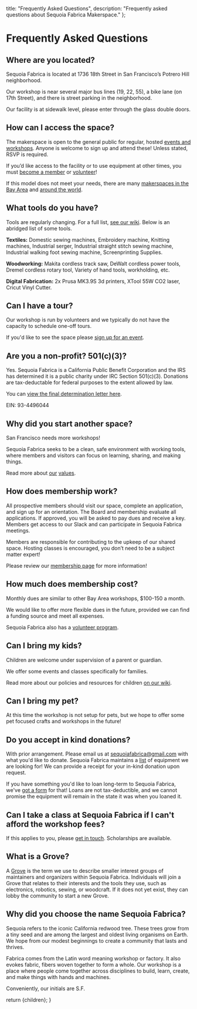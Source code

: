   title: "Frequently Asked Questions",
  description: "Frequently asked questions about Sequoia Fabrica Makerspace."
};

# Frequently Asked Questions

## Where are you located?

Sequoia Fabrica is located at 1736 18th Street in San Francisco’s Potrero Hill neighborhood. 

Our workshop is near several major bus lines (19, 22, 55), a bike lane (on 17th Street), and there is street parking in the neighborhood.

Our facility is at sidewalk level, please enter through the glass double doors.

## How can I access the space?

The makerspace is open to the general public for regular, hosted [events and workshops](https://bookwhen.com/sequoiafabrica). Anyone is welcome to sign up and attend these! Unless stated, RSVP is required.
 
If you’d like access to the facility or to use equipment at other times, you must [become a member](./membership) or [volunteer](https://wiki.sequoiafabrica.org/wiki/Volunteers)!

If this model does not meet your needs, there are many [makerspaces in the Bay Area](https://makernexuswiki.com/wiki/Maker_Spaces_In_San_Francisco_area) and [around the world](https://wiki.hackerspaces.org/List_of_Hacker_Spaces).

## What tools do you have?

Tools are regularly changing. For a full list, [see our wiki](https://wiki.sequoiafabrica.org/wiki/Main_Page).
Below is an abridged list of some tools.

**Textiles:**
Domestic sewing machines,
Embroidery machine,
Knitting machines,
Industrial serger,
Industrial straight stitch sewing machine,
Industrial walking foot sewing machine,
Screenprinting Supplies.

**Woodworking:**
Makita cordless track saw,
DeWalt cordless power tools,
Dremel cordless rotary tool,
Variety of hand tools, workholding, etc.

**Digital Fabrication:**
2x Prusa MK3.9S 3d printers,
XTool 55W CO2 laser,
Cricut Vinyl Cutter.

## Can I have a tour?

Our workshop is run by volunteers and we typically do not have the capacity to schedule one-off tours.

If you'd like to see the space please [sign up for an event](https://bookwhen.com/sequoiafabrica). 

## **Are you a non-profit? 501(c)(3)?**

Yes. Sequoia Fabrica is a California Public Benefit Corporation and the IRS has determined it is a public charity under IRC Section 501(c)(3). Donations are tax-deductable for federal purposes to the extent allowed by law.

You can [view the final determination letter here](https://static.miraheze.org/sequoiafabricawiki/8/86/FinalLetter_93-4496044_SEQUOIAFABRICA_01132024_00.pdf).  

EIN: 93-4496044

## Why did you start another space?

San Francisco needs more workshops! 

Sequoia Fabrica seeks to be a clean, safe environment with working tools, where members and visitors can focus on learning, sharing, and making things. 

Read more about [our](https://wiki.sequoiafabrica.org/wiki/Workshop_Norms) [values](./code_of_conduct).

## How does membership work?

All prospective members should visit our space, complete an application, and sign up for an orientation. The Board and membership evaluate all applications. If approved, you will be asked to pay dues and receive a key. Members get access to our Slack and can participate in Sequoia Fabrica meetings.

Members are responsible for contributing to the upkeep of our shared space. Hosting classes is encouraged, you don’t need to be a subject matter expert!

Please review our [membership page](./membership) for more information!

## How much does membership cost?

Monthly dues are similar to other Bay Area workshops, $100-150 a month.

We would like to offer more flexible dues in the future, provided we can find a funding source and meet all expenses. 

Sequoia Fabrica also has a [volunteer program](https://wiki.sequoiafabrica.org/wiki/Volunteers).

## Can I bring my kids?

Children are welcome under supervision of a parent or guardian. 

We offer some events and classes specifically for families. 

Read more about our policies and resources for children [on our wiki](https://wiki.sequoiafabrica.org/wiki/Saplings).

## Can I bring my pet?

At this time the workshop is not setup for pets, but we hope to offer some pet focused crafts and workshops in the future!

## Do you accept in kind donations?

With prior arrangement. Please email us at [sequoiafabrica@gmail.com](mailto:sequoiafabrica@gmail.com) with what you'd like to donate. Sequoia Fabrica maintains a [list](https://wiki.sequoiafabrica.org/wiki/Equipment_Needs) of equipment we are looking for! We can provide a receipt for your in-kind donation upon request. 

If you have something you'd like to loan long-term to Sequoia Fabrica, we've [got a form](https://docs.google.com/forms/d/e/1FAIpQLSfkrRbrPWCJe-pVXQRyJ7k1nDh0zrLgVVYZIwJPtpxaV6SVlg/viewform?usp=sf_link) for that!
Loans are not tax-deductible, and we cannot promise the equipment will remain in the state it was when you loaned it.

## Can I take a class at Sequoia Fabrica if I can't afford the workshop fees?

If this applies to you, please [get in touch](./contact). Scholarships are available. 

## What is a Grove?

A [Grove](https://wiki.sequoiafabrica.org/wiki/Grove) is the term we use to describe smaller interest groups of maintainers and organizers within Sequoia Fabrica. Individuals will join a Grove that relates to their interests and the tools they use, such as electronics, robotics, sewing, or woodcraft. If it does not yet exist, they can lobby the community to start a new Grove. 

## Why did you choose the name Sequoia Fabrica?

Sequoia refers to the iconic California redwood tree. These trees grow from a tiny seed and are among the largest and oldest living organisms on Earth. We hope from our modest beginnings to create a community that lasts and thrives.  

Fabrica comes from the Latin word meaning workshop or factory. It also evokes fabric, fibers woven together to form a whole. Our workshop is a place where people come together across disciplines to build, learn, create, and make things with hands and machines. 

Conveniently, our initials are S.F.

  return <DocumentLayout metadata={metadata}>{children}</DocumentLayout>;
}
